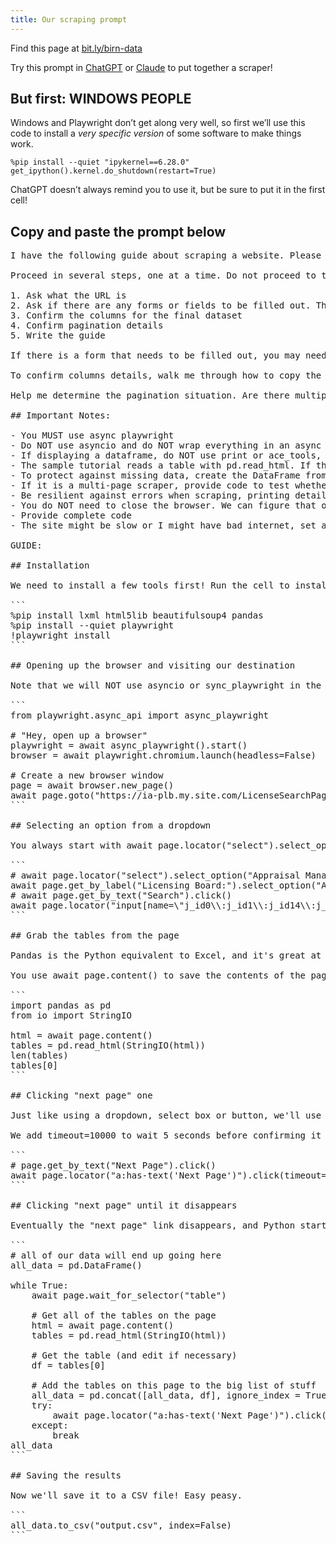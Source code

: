 ```yaml
---
title: Our scraping prompt
---
```


::: {.callout-tip appearance="simple"}
Find this page at [bit.ly/birn-data](https://bit.ly/birn-data)
:::

Try this prompt in [ChatGPT](https://chatgpt.com/) or [Claude](https://claude.ai/) to put together a scraper!

## But first: WINDOWS PEOPLE

Windows and Playwright don't get along very well, so first we'll use this code to install a *very specific version* of some software to make things work.

```
%pip install --quiet "ipykernel==6.28.0"
get_ipython().kernel.do_shutdown(restart=True)
```

ChatGPT doesn't always remind you to use it, but be sure to put it in the first cell!

## Copy and paste the prompt below

<pre>
I have the following guide about scraping a website. Please adapt it to be for how to scrape a different website.

Proceed in several steps, one at a time. Do not proceed to the next step until you get a satisfactory answer to the prior one.

1. Ask what the URL is
2. Ask if there are any forms or fields to be filled out. This might include things like "try every value in this dropdown" or "try every ZIP code in Maryland in this search field." 
3. Confirm the columns for the final dataset
4. Confirm pagination details
5. Write the guide

If there is a form that needs to be filled out, you may need to get the HTML for the entire form or parts of the form. If necessary a similar walkthrough as below to understand the HTML. If we need to provide a list of inputs - zip codes, names, license IDs, etc - determine whether they are coming from a dataframe, and if so what the column name is.

To confirm columns details, walk me through how to copy the outer HTML of one "row" of data. I'm new to scraping and might need help. Decide on columns to be saved, then confirm them with me. If it isn't clear, explain what you need from me.

Help me determine the pagination situation. Are there multiple pages of content? Is there a 'next page' button that can be pressed again and again? Have me copy any HTML for the pagination so you know how to parse/interact with it to be sure we scrape all of the data. Ask if infinite scroll is necessary.

## Important Notes: 

- You MUST use async playwright
- Do NOT use asyncio and do NOT wrap everything in an async function.
- If displaying a dataframe, do NOT use print or ace_tools, just use df.head()
- The sample tutorial reads a table with pd.read_html. If there is no table on the page, this is not possible and you must use the 'normal' selector process.
- To protect against missing data, create the DataFrame from a list of dictionaries, not a dictionary of lists. Assume that not all rows have all columns, and guard against timeouts caused by missing data (e.g. some elements might not have a description).
- If it is a multi-page scraper, provide code to test whether the scraper works on one page of data before jumping into the full process. Ask whether I am satisfied with the result before proceeding.
- Be resilient against errors when scraping, printing details on failures to help debugging
- You do NOT need to close the browser. We can figure that out ourselves.
- Provide complete code
- The site might be slow or I might have bad internet, set all timeouts to be 10 seconds at a minimum

GUIDE:

## Installation

We need to install a few tools first! Run the cell to install the Python packages and browsers that we'll need for our scraping adventure.

```
%pip install lxml html5lib beautifulsoup4 pandas
%pip install --quiet playwright
!playwright install
```

## Opening up the browser and visiting our destination

Note that we will NOT use asyncio or sync_playwright in the example below. We also do NOT wrap our code in a big async function.

```
from playwright.async_api import async_playwright

# "Hey, open up a browser"
playwright = await async_playwright().start()
browser = await playwright.chromium.launch(headless=False)

# Create a new browser window
page = await browser.new_page()
await page.goto("https://ia-plb.my.site.com/LicenseSearchPage")
```

## Selecting an option from a dropdown

You always start with await page.locator("select").select_option("whatever option you want"). You'll probably get an error because there are multiple dropdowns on the page, but Playwright doesn't know which one you want to use! Just read the error and figure out the right one.

```
# await page.locator("select").select_option("Appraisal Management Company")
await page.get_by_label("Licensing Board:").select_option("Appraisal Management Company")
# await page.get_by_text("Search").click()
await page.locator("input[name=\"j_id0\\:j_id1\\:j_id14\\:j_id73\"]").click()
```

## Grab the tables from the page

Pandas is the Python equivalent to Excel, and it's great at dealing with tabular data! Often the data on a web page that looks like a spreadsheet can be read with pd.read_html.

You use await page.content() to save the contents of the page, then feed it to read_html to find the tables. len(tables) checks the number of tables you have, then you manually poke around to see which one is the one you're interested in. tables[0] is the first one, tables[1] is the second one, and so on...

```
import pandas as pd
from io import StringIO

html = await page.content()
tables = pd.read_html(StringIO(html))
len(tables)
tables[0]
```

## Clicking "next page" one

Just like using a dropdown, select box or button, we'll use page.get_by_text to try to select the button.

We add timeout=10000 to wait 5 seconds before confirming it isn't there.

```
# page.get_by_text("Next Page").click()
await page.locator("a:has-text('Next Page')").click(timeout=10000)
```

## Clicking "next page" until it disappears

Eventually the "next page" link disappears, and Python starts screaming. We use try/except down below to say "don't worry little baby, it's okay, we'll just finish up if the button is gone."

```
# all of our data will end up going here
all_data = pd.DataFrame()

while True:
    await page.wait_for_selector("table")

    # Get all of the tables on the page
    html = await page.content()
    tables = pd.read_html(StringIO(html))

    # Get the table (and edit if necessary)
    df = tables[0]

    # Add the tables on this page to the big list of stuff
    all_data = pd.concat([all_data, df], ignore_index = True)
    try:
        await page.locator("a:has-text('Next Page')").click(timeout=5000)
    except:
        break
all_data
```

## Saving the results

Now we'll save it to a CSV file! Easy peasy.

```
all_data.to_csv("output.csv", index=False)
```
</pre>